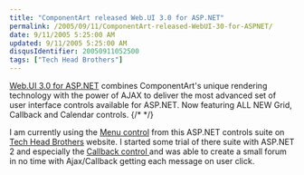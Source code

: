 ```yaml
---
title: "ComponentArt released Web.UI 3.0 for ASP.NET"
permalink: /2005/09/11/ComponentArt-released-WebUI-30-for-ASPNET/
date: 9/11/2005 5:25:00 AM
updated: 9/11/2005 5:25:00 AM
disqusIdentifier: 20050911052500
tags: ["Tech Head Brothers"]
---
```




[Web.UI 3.0 for 
ASP.NET](http://www.componentart.com/products.aspx) combines ComponentArt's unique rendering technology with the power 
of AJAX to deliver the most advanced set of user interface controls available 
for ASP.NET. Now featuring ALL NEW Grid, Callback and Calendar controls.
{/* <!-- more --> */}

I am currently using the [Menu control](http://www.componentart.com/menu/default.aspx) from this 
ASP.NET controls suite on [Tech Head 
Brothers](http://www.techheadbrothers.com/) website. I started some trial of there suite with ASP.NET 2 and 
especially the [Callback control 
](http://www.componentart.com/CallBack/default.aspx)and was able to create a small forum in no time with Ajax/Callback getting 
each message on user click.
